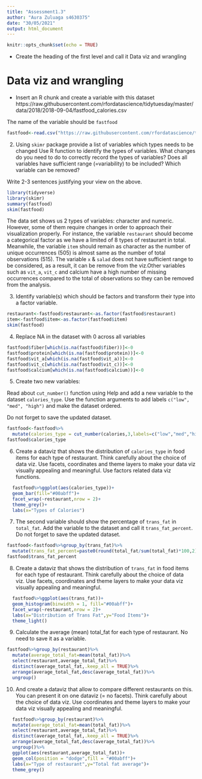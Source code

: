 ```yaml
---
title: "Assessment1.3"
author: "Aura Zuluaga s4630375"
date: "30/05/2021"
output: html_document
---
```


```r
knitr::opts_chunk$set(echo = TRUE)
```


- Create the heading of the first level and call it Data viz and wrangling

# Data viz and wrangling

- Insert an R chunk and create a variable with this dataset
https://raw.githubusercontent.com/rfordatascience/tidytuesday/master/data/2018/2018-09-04/fastfood_calories.csv

The name of the variable should be `fastfood`

```r
fastfood<-read.csv("https://raw.githubusercontent.com/rfordatascience/tidytuesday/master/data/2018/2018-09-04/fastfood_calories.csv")
```

2. Using `skimr` package provide a list of variables which types needs to be changed 
Use R function to identify the types of variables. What changes do you need to do to correctly record the types of variables? 
Does all variables have sufficient range (=variability) to be included? Which variable can be removed?

Write 2-3 sentences justifying your view on the above.

```r
library(tidyverse)
library(skimr)
summary(fastfood)
skim(fastfood)
```

The data set shows us 2 types of variables: character and numeric. However, some of them require changes in order to approach their visualization properly. For instance, the variable `restaurant` should become a categorical factor as we have a limited of 8 types of restaurant in total. Meanwhile, the variable `item` should remain as character as the number of unique occurrences (505) is almost same as the number of total observations (515). The variable `x` & `salad` does not have sufficient range to be considered, as a result, it can be remove from the viz.Other variables such as `vit_a`, `vit_c` and calcium have a high number of missing occurrences compared to the total of observations so they can be removed from the analysis. 


3. Identify variable(s) which should be factors and transform their type into a factor variable.

```r
restaurant<-fastfood$restaurant<-as.factor(fastfood$restaurant)
item<-fastfood$item<-as.factor(fastfood$item)
skim(fastfood)
```


4. Replace NA in the dataset with 0 across all variables

```r
fastfood$fiber[which(is.na(fastfood$fiber))]<-0
fastfood$protein[which(is.na(fastfood$protein))]<-0
fastfood$vit_a[which(is.na(fastfood$vit_a))]<-0
fastfood$vit_c[which(is.na(fastfood$vit_c))]<-0
fastfood$calcium[which(is.na(fastfood$calcium))]<-0
```


5. Create two new variables:

Read about `cut_number()` function using Help and add a new variable to the dataset `calories_type`. Use the function arguments to add labels `c("low", "med", "high")` and make the dataset ordered. 

Do not forget to save the updated dataset. 

```r
fastfood<-fastfood%>%
  mutate(calories_type = cut_number(calories,3,labels=c("low","med","high"),ordered_result=TRUE))
fastfood$calories_type
```


6. Create a dataviz that shows the distribution of `calories_type` in food items for each type of restaurant. Think carefully about the choice of data viz. Use facets, coordinates and theme layers to make your data viz visually appealing and meaningful. Use factors related data viz functions.

```r
  fastfood%>%ggplot(aes(calories_type))+
  geom_bar(fill="#00abff")+
  facet_wrap(~restaurant,nrow = 2)+
  theme_grey()+
  labs(x="Types of Calories")
```


7. The second variable should show the percentage of `trans_fat` in `total_fat`. Add the variable to the dataset and call it `trans_fat_percent`. Do not forget to save the updated dataset. 

```r
fastfood<-fastfood%>%group_by(trans_fat)%>%
  mutate(trans_fat_percent=paste0(round(total_fat/sum(total_fat)*100,2),"%"))
fastfood$trans_fat_percent
```

8. Create a dataviz that shows the distribution of `trans_fat` in food items for each type of restaurant. Think carefully about the choice of data viz. Use facets, coordinates and theme layers to make your data viz visually appealing and meaningful.

```r
  fastfood%>%ggplot(aes(trans_fat))+
  geom_histogram(binwidth = 1, fill="#00abff")+
  facet_wrap(~restaurant,nrow = 2)+
  labs(x="Distribution of Trans Fat",y="Food Items")+
  theme_light()
```


9. Calculate the average (mean) total_fat for each type of restaurant. No need to save it as a variable. 


```r
fastfood%>%group_by(restaurant)%>%
  mutate(average_total_fat=mean(total_fat))%>%
  select(restaurant,average_total_fat)%>%
  distinct(average_total_fat,.keep_all = TRUE)%>%
  arrange(average_total_fat,desc(average_total_fat))%>%
  ungroup()
```

10. And create a dataviz that allow to compare different restaurants on this. You can present it on one dataviz (= no facets). Think carefully about the choice of data viz. Use coordinates and theme layers to make your data viz visually appealing and meaningful. 

```r
  fastfood%>%group_by(restaurant)%>%
  mutate(average_total_fat=mean(total_fat))%>%
  select(restaurant,average_total_fat)%>%
  distinct(average_total_fat,.keep_all = TRUE)%>%
  arrange(average_total_fat,desc(average_total_fat))%>%
  ungroup()%>%
  ggplot(aes(restaurant,average_total_fat))+
  geom_col(position = "dodge",fill = "#00abff")+
  labs(x="Type of restaurant",y="Total fat average")+
  theme_grey()
```

